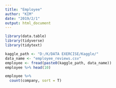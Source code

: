 ---
title: "Employee"
author: "KIM"
date: "2019/2/1"
output: html_document
---

```{r cars}
library(data.table)
library(tidyverse)
library(tidytext)
```

```{r}
kaggle_path <- "D:/K/DATA EXERCISE/Kaggle/"
data_name <- "employee_reviews.csv"
employee <- fread(paste0(kaggle_path, data_name))
employee %>% head(10)
```

```{r}
employee %>% 
  count(company, sort = T)
```

